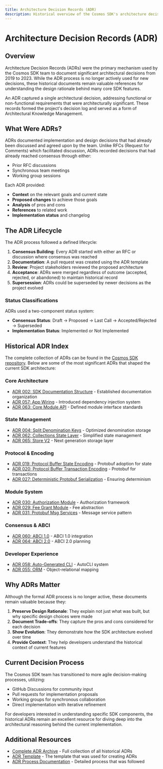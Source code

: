 ```yaml
---
title: Architecture Decision Records (ADR)
description: Historical overview of the Cosmos SDK's architecture decision process
---
```


# Architecture Decision Records (ADR)

## Overview

Architecture Decision Records (ADRs) were the primary mechanism used by the Cosmos SDK team to document significant architectural decisions from 2019 to 2023. While the ADR process is no longer actively used for new decisions, these historical documents remain valuable references for understanding the design rationale behind many core SDK features.

An ADR captured a single architectural decision, addressing functional or non-functional requirements that were architecturally significant. These records formed the project's decision log and served as a form of Architectural Knowledge Management.

## What Were ADRs?

ADRs documented implementation and design decisions that had already been discussed and agreed upon by the team. Unlike RFCs (Request for Comments) which facilitated discussion, ADRs recorded decisions that had already reached consensus through either:
- Prior RFC discussions
- Synchronous team meetings
- Working group sessions

Each ADR provided:
- **Context** on the relevant goals and current state
- **Proposed changes** to achieve those goals
- **Analysis** of pros and cons
- **References** to related work
- **Implementation status** and changelog

## The ADR Lifecycle

The ADR process followed a defined lifecycle:

1. **Consensus Building**: Every ADR started with either an RFC or discussion where consensus was reached
2. **Documentation**: A pull request was created using the ADR template
3. **Review**: Project stakeholders reviewed the proposed architecture
4. **Acceptance**: ADRs were merged regardless of outcome (accepted, rejected, or abandoned) to maintain historical record
5. **Supersession**: ADRs could be superseded by newer decisions as the project evolved

### Status Classifications

ADRs used a two-component status system:
- **Consensus Status**: Draft → Proposed → Last Call → Accepted/Rejected → Superseded
- **Implementation Status**: Implemented or Not Implemented

## Historical ADR Index

The complete collection of ADRs can be found in the [Cosmos SDK repository](https://github.com/cosmos/cosmos-sdk/tree/main/docs/architecture). Below are some of the most significant ADRs that shaped the current SDK architecture:

### Core Architecture
- [ADR 002: SDK Documentation Structure](/docs/sdk/next/documentation/legacy/adr-comprehensive#adr-002-sdk-documentation-structure) - Established documentation organization
- [ADR 057: App Wiring](/docs/sdk/next/documentation/legacy/adr-comprehensive#adr-057-app-wiring) - Introduced dependency injection system
- [ADR 063: Core Module API](/docs/sdk/next/documentation/legacy/adr-comprehensive#adr-063-core-module-api) - Defined module interface standards

### State Management
- [ADR 004: Split Denomination Keys](/docs/sdk/next/documentation/legacy/adr-comprehensive#adr-004-split-denomination-keys) - Optimized denomination storage
- [ADR 062: Collections State Layer](/docs/sdk/next/documentation/legacy/adr-comprehensive#adr-062-collections-a-simplified-storage-layer-for-cosmos-sdk-modules) - Simplified state management
- [ADR 065: Store V2](/docs/sdk/next/documentation/legacy/adr-comprehensive#adr-065-adr-065-store-v2) - Next generation storage layer

### Protocol & Encoding
- [ADR 019: Protocol Buffer State Encoding](/docs/sdk/next/documentation/legacy/adr-comprehensive#adr-019-protocol-buffer-state-encoding) - Protobuf adoption for state
- [ADR 020: Protocol Buffer Transaction Encoding](/docs/sdk/next/documentation/legacy/adr-comprehensive#adr-020-protocol-buffer-transaction-encoding) - Protobuf for transactions
- [ADR 027: Deterministic Protobuf Serialization](/docs/sdk/next/documentation/legacy/adr-comprehensive#adr-027-deterministic-protobuf-serialization) - Ensuring determinism

### Module System
- [ADR 030: Authorization Module](/docs/sdk/next/documentation/legacy/adr-comprehensive#adr-030-authorization-module) - Authorization framework
- [ADR 029: Fee Grant Module](/docs/sdk/next/documentation/legacy/adr-comprehensive#adr-029-fee-grant-module) - Fee abstraction
- [ADR 031: Protobuf Msg Services](/docs/sdk/next/documentation/legacy/adr-comprehensive#adr-031-protobuf-msg-services) - Message service pattern

### Consensus & ABCI
- [ADR 060: ABCI 1.0](/docs/sdk/next/documentation/legacy/adr-comprehensive#adr-060-abci-10-integration-phase-i) - ABCI 1.0 integration
- [ADR 064: ABCI 2.0](/docs/sdk/next/documentation/legacy/adr-comprehensive#adr-064-abci-20-integration-phase-ii) - ABCI 2.0 planning

### Developer Experience
- [ADR 058: Auto-Generated CLI](/docs/sdk/next/documentation/legacy/adr-comprehensive#adr-058-auto-generated-cli) - AutoCLI system
- [ADR 055: ORM](/docs/sdk/next/documentation/legacy/adr-comprehensive#adr-055-orm) - Object-relational mapping

## Why ADRs Matter

Although the formal ADR process is no longer active, these documents remain valuable because they:

1. **Preserve Design Rationale**: They explain not just what was built, but why specific design choices were made
2. **Document Trade-offs**: They capture the pros and cons considered for each decision
3. **Show Evolution**: They demonstrate how the SDK architecture evolved over time
4. **Provide Context**: They help developers understand the historical context of current features

## Current Decision Process

The Cosmos SDK team has transitioned to more agile decision-making processes, utilizing:
- GitHub Discussions for community input
- Pull requests for implementation proposals
- Working groups for synchronous collaboration
- Direct implementation with iterative refinement

For developers interested in understanding specific SDK components, the historical ADRs remain an excellent resource for diving deep into the architectural reasoning behind the current implementation.

## Additional Resources

- [Complete ADR Archive](https://github.com/cosmos/cosmos-sdk/tree/main/docs/architecture) - Full collection of all historical ADRs
- [ADR Template](https://github.com/cosmos/cosmos-sdk/blob/main/docs/architecture/adr-template.md) - The template that was used for creating ADRs
- [ADR Process Documentation](https://github.com/cosmos/cosmos-sdk/blob/main/docs/architecture/PROCESS.md) - Detailed process that was followed